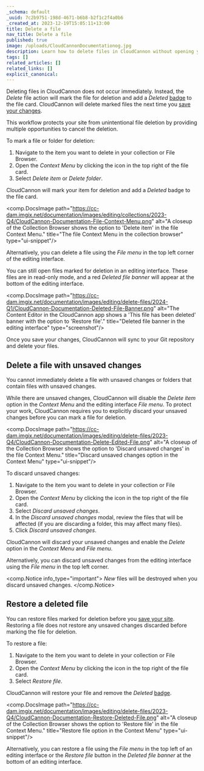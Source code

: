 ```yaml
---
_schema: default
_uuid: 7c2b9751-198d-4671-b6b8-b2f1c2f4a0b6
_created_at: 2023-12-19T15:05:11+13:00
title: Delete a file
nav_title: Delete a file
published: true
image: /uploads/CloudCannonDocumentationog.jpg
description: Learn how to delete files in CloudCannon without opening your Git repository.
tags: []
related_articles: []
related_links: []
explicit_canonical:
---
```

Deleting files in CloudCannon does not occur immediately. Instead, the *Delete* file action will mark the file for deletion and add a *Deleted* [badge](/documentation/articles/edit-your-files/#file-badges) to the file card. CloudCannon will delete marked files the next time you [save your changes](/documentation/articles/save-your-changes/).

This workflow protects your site from unintentional file deletion by providing multiple opportunities to cancel the deletion.

To mark a file or folder for deletion:

1. Navigate to the item you want to delete in your collection or File Browser.
2. Open the *Context Menu* by clicking the icon in the top right of the file card.
3. Select *Delete item* or *Delete folder*.

CloudCannon will mark your item for deletion and add a *Deleted* badge to the file card.

<comp.DocsImage path="https://cc-dam.imgix.net/documentation/images/editing/collections/2023-Q4/CloudCannon-Documentation-File-Context-Menu.png" alt="A closeup of the Collection Browser shows the option to 'Delete item' in the file Context Menu." title="The file Context Menu in the collection browser" type="ui-snippet"/>

Alternatively, you can delete a file using the *File menu* in the top left corner of the editing interface.

You can still open files marked for deletion in an editing interface. These files are in read-only mode, and a red *Deleted file banner* will appear at the bottom of the editing interface.

<comp.DocsImage path="https://cc-dam.imgix.net/documentation/images/editing/delete-files/2024-Q1/CloudCannon-Documentation-Deleted-File-Banner.png" alt="The Content Editor in the CloudCannon app shows a 'This file has been deleted' banner with the option to 'Restore file'." title="Deleted file banner in the editing interface" type="screenshot"/>

Once you save your changes, CloudCannon will sync to your Git repository and delete your files.

## Delete a file with unsaved changes

You cannot immediately delete a file with unsaved changes or folders that contain files with unsaved changes.

While there are unsaved changes, CloudCannon will disable the *Delete item* option in the *Context Menu* and the editing interface *File menu*. To protect your work, CloudCannon requires you to explicitly discard your unsaved changes before you can mark a file for deletion.

<comp.DocsImage path="https://cc-dam.imgix.net/documentation/images/editing/delete-files/2023-Q4/CloudCannon-Documentation-Delete-Edited-File.png" alt="A closeup of the Collection Browser shows the option to 'Discard unsaved changes' in the file Context Menu." title="Discard unsaved changes option in the Context Menu" type="ui-snippet"/>

To discard unsaved changes:

1. Navigate to the item you want to delete in your collection or File Browser.
2. Open the *Context Menu* by clicking the icon in the top right of the file card.
3. Select *Discard unsaved changes*.
4. In the *Discard unsaved changes* modal, review the files that will be affected (if you are discarding a folder, this may affect many files).
5. Click *Discard unsaved changes*.

CloudCannon will discard your unsaved changes and enable the *Delete* option in the *Context Menu* and *File menu*.

Alternatively, you can discard unsaved changes from the editing interface using the *File menu* in the top left corner.

<comp.Notice info_type="important">
  *New* files will be destroyed when you discard unsaved changes.
</comp.Notice>

## Restore a deleted file

You can restore files marked for deletion before you [save your site](/documentation/articles/save-your-changes/). Restoring a file does not restore any unsaved changes discarded before marking the file for deletion.

To restore a file:

1. Navigate to the item you want to delete in your collection or File Browser.
2. Open the *Context Menu* by clicking the icon in the top right of the file card.
3. Select *Restore file*.

CloudCannon will restore your file and remove the *Deleted* [badge](/documentation/articles/edit-your-files/#file-badges).

<comp.DocsImage path="https://cc-dam.imgix.net/documentation/images/editing/delete-files/2023-Q4/CloudCannon-Documentation-Restore-Deleted-File.png" alt="A closeup of the Collection Browser shows the option to 'Restore file' in the file Context Menu." title="Restore file option in the Context Menu" type="ui-snippet"/>

Alternatively, you can restore a file using the *File menu* in the top left of an editing interface or the *Restore file* button in the *Deleted file banner* at the bottom of an editing interface.